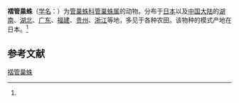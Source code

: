 {{Speciesbox
| name = 褶管巢蛛
| status = 
| status_system = 
| image = 
| genus = Clubiona
| species = corrugata
| authority = (Boes. et Str., 1906)<ref name='id14242'>{{cite web| url =http://www.bioinfo.cn/db05/BjdwSpecies.php?action=view&id=14242| title =褶管巢蛛| work =《中国动物物种编目数据库》| publisher =中国科学院微生物研究所| author =中国科学院动物研究所| accessdate =2009-04-28| deadurl =yes| archiveurl =https://web.archive.org/web/20160305023144/http://www.bioinfo.cn/db05/BjdwSpecies.php?action=view&id=14242| archivedate =2016-03-05| df =}}</ref>
}}

'''褶管巢蛛'''（[[学名|学名]]：{{lang|la|''Clubiona corrugata''}}）为[[管巢蛛科|管巢蛛科]][[管巢蛛属|管巢蛛属]]的动物。分布于[[日本|日本]]以及[[中国大陆|中国大陆]]的[[湖南|湖南]]、[[湖北|湖北]]、[[广东|广东]]、[[福建|福建]]、[[贵州|贵州]]、[[浙江|浙江]]等地，多见于各种农田。该物种的模式产地在日本。<ref name='id14242'/>

== 参考文献 ==
{{reflist}}

{{Wikispecies|Clubiona corrugata}}
{{Taxonbar|from=Q2059111}}

[[Category:管巢蛛属|褶管巢蛛]]


{{蜘蛛小作品}}